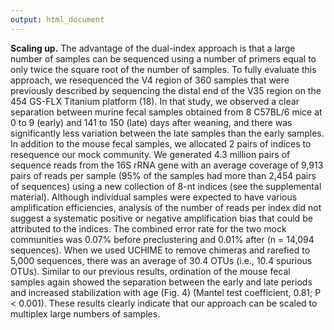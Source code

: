 ```yaml
---
output: html_document
---
```


**Scaling up.** The advantage of the dual-index approach is that a large number of samples
can be sequenced using a number of primers equal to only twice the square root of the
number of samples. To fully evaluate this approach, we resequenced the V4 region of 360
samples that were previously described by sequencing the distal end of the V35 region on
the 454 GS-FLX Titanium platform (18). In that study, we observed a clear separation
between murine fecal samples obtained from 8 C57BL/6 mice at 0 to 9 (early) and 141 to 150
(late) days after weaning, and there was significantly less variation between the late
samples than the early samples. In addition to the mouse fecal samples, we allocated 2
pairs of indices to resequence our mock community. We generated 4.3 million pairs of
sequence reads from the 16S rRNA gene with an average coverage of 9,913 pairs of reads per
sample (95% of the samples had more than 2,454 pairs of sequences) using a new collection
of 8-nt indices (see the supplemental material). Although individual samples were expected
to have various amplification efficiencies, analysis of the number of reads per index did
not suggest a systematic positive or negative amplification bias that could be attributed
to the indices. The combined error rate for the two mock communities was 0.07% before
preclustering and 0.01% after (n = 14,094 sequences). When we used UCHIME to remove
chimeras and rarefied to 5,000 sequences, there was an average of 30.4 OTUs (i.e., 10.4
spurious OTUs). Similar to our previous results, ordination of the mouse fecal samples
again showed the separation between the early and late periods and increased stabilization
with age (Fig. 4) (Mantel test coefficient, 0.81; P < 0.001). These results clearly
indicate that our approach can be scaled to multiplex large numbers of samples.

